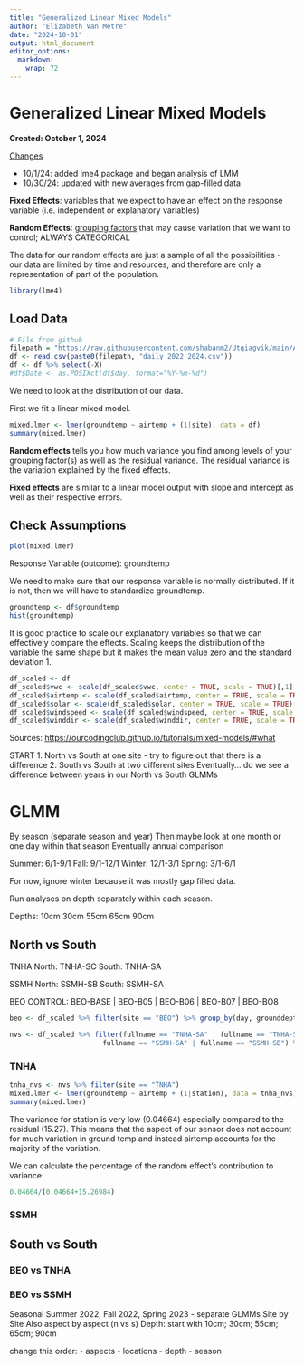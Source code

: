 ```yaml
---
title: "Generalized Linear Mixed Models"
author: "Elizabeth Van Metre"
date: "2024-10-01"
output: html_document
editor_options: 
  markdown: 
    wrap: 72
---
```


# Generalized Linear Mixed Models

**Created: October 1, 2024**

[Changes]{.underline}

-   10/1/24: added lme4 package and began analysis of LMM
-   10/30/24: updated with new averages from gap-filled data

**Fixed Effects**: variables that we expect to have an effect on the
response variable (i.e. independent or explanatory variables)

**Random Effects**: [grouping factors]{.underline} that may cause
variation that we want to control; ALWAYS CATEGORICAL

The data for our random effects are just a sample of all the
possibilities - our data are limited by time and resources, and
therefore are only a representation of part of the population.

```r
library(lme4)
```

## Load Data

```r
# File from github
filepath = "https://raw.githubusercontent.com/shabanm2/Utqiagvik/main/Analysis_Ready_Data/"
df <- read.csv(paste0(filepath, "daily_2022_2024.csv"))
df <- df %>% select(-X)
#df$Date <- as.POSIXct(df$day, format="%Y-%m-%d")
```

We need to look at the distribution of our data.

First we fit a linear mixed model.

```r
mixed.lmer <- lmer(groundtemp ~ airtemp + (1|site), data = df)
summary(mixed.lmer)
```

**Random effects** tells you how much variance you find among levels of
your grouping factor(s) as well as the residual variance. The residual
variance is the variation explained by the fixed effects.

**Fixed effects** are similar to a linear model output with slope and
intercept as well as their respective errors.

## Check Assumptions

```r
plot(mixed.lmer)
```

Response Variable (outcome): groundtemp

We need to make sure that our response variable is normally distributed.
If it is not, then we will have to standardize groundtemp.

```r
groundtemp <- df$groundtemp
hist(groundtemp)
```

It is good practice to scale our explanatory variables so that we can
effectively compare the effects. Scaling keeps the distribution of the
variable the same shape but it makes the mean value zero and the
standard deviation 1.

```r
df_scaled <- df
df_scaled$vwc <- scale(df_scaled$vwc, center = TRUE, scale = TRUE)[,1]
df_scaled$airtemp <- scale(df_scaled$airtemp, center = TRUE, scale = TRUE)[,1]
df_scaled$solar <- scale(df_scaled$solar, center = TRUE, scale = TRUE)[,1]
df_scaled$windspeed <- scale(df_scaled$windspeed, center = TRUE, scale = TRUE)[,1]
df_scaled$winddir <- scale(df_scaled$winddir, center = TRUE, scale = TRUE)[,1]
```

Sources: <https://ourcodingclub.github.io/tutorials/mixed-models/#what>

START 1. North vs South at one site - try to figure out that there is a
difference 2. South vs South at two different sites Eventually... do we
see a difference between years in our North vs South GLMMs

# GLMM

By season (separate season and year)
Then maybe look at one month or one day within that season
Eventually annual comparison

Summer: 6/1-9/1
Fall: 9/1-12/1
Winter: 12/1-3/1
Spring: 3/1-6/1

For now, ignore winter because it was mostly gap filled data.

Run analyses on depth separately within each season.

Depths:
10cm
30cm
55cm
65cm
90cm

## North vs South

TNHA
North: TNHA-SC
South: TNHA-SA

SSMH
North: SSMH-SB
South: SSMH-SA

BEO CONTROL: BEO-BASE \| BEO-B05 \| BEO-B06 \| BEO-B07 \| BEO-BO8

```r
beo <- df_scaled %>% filter(site == "BEO") %>% group_by(day, grounddepth, vwcdepth) %>% summarize(groundtemp = mean(groundtemp), vwc = mean(vwc), airtemp = mean(airtemp), solar = mean(solar), windspeed = mean(windspeed), winddir = mean(winddir)) %>% ungroup() %>% mutate(fullname = "BEO-BASE", site = "BEO", station = "BASE") %>% select(colnames(df))

nvs <- df_scaled %>% filter(fullname == "TNHA-SA" | fullname == "TNHA-SC" |
                       fullname == "SSMH-SA" | fullname == "SSMH-SB") %>% rbind(beo)
```

### TNHA

```r
tnha_nvs <- nvs %>% filter(site == "TNHA")
mixed.lmer <- lmer(groundtemp ~ airtemp + (1|station), data = tnha_nvs)
summary(mixed.lmer)
```

The variance for station is very low (0.04664) especially compared to
the residual (15.27). This means that the aspect of our sensor does not
account for much variation in ground temp and instead airtemp accounts
for the majority of the variation.

We can calculate the percentage of the random effect's contribution to
variance:

```r
0.04664/(0.04664+15.26984)
```


### SSMH

## South vs South

### BEO vs TNHA

### BEO vs SSMH

Seasonal Summer 2022, Fall 2022, Spring 2023 - separate GLMMs Site by
Site Also aspect by aspect (n vs s) Depth: start with 10cm; 30cm; 55cm;
65cm; 90cm

change this order: - aspects - locations - depth - season
